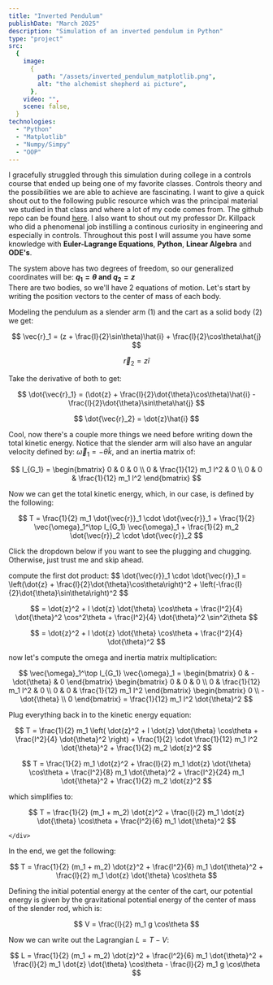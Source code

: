 ```yaml
---
title: "Inverted Pendulum"
publishDate: "March 2025"
description: "Simulation of an inverted pendulum in Python"
type: "project"
src:
  {
    image:
      {
        path: "/assets/inverted_pendulum_matplotlib.png",
        alt: "the alchemist shepherd ai picture",
      },
    video: "",
    scene: false,
  }
technologies:
  - "Python"
  - "Matplotlib"
  - "Numpy/Simpy"
  - "OOP"
---
```


I gracefully struggled through this simulation during college in a controls course that ended up being one of my favorite classes. Controls theory and the possibilities we are able to achieve are fascinating. I want to give a quick shout out to the following public resource which was the principal material we studied in that class and where a lot of my code comes from. The github repo can be found [here](https://github.com/byu-controlbook/controlbook_public). I also want to shout out my professor Dr. Killpack who did a phenomenal job instilling a continous curiosity in engineering and especially in controls. Throughout this post I will assume you have some knowledge with **Euler-Lagrange Equations**, **Python**, **Linear Algebra** and **ODE's**.

<PendulumSimulation />

The system above has two degrees of freedom, so our generalized coordinates will be: **$q_1 = \theta$ and $q_2 = z$**  
There are two bodies, so we'll have 2 equations of motion. Let's start by writing the position vectors to the center of mass of each body.

Modeling the pendulum as a slender arm (1) and the cart as a solid body (2) we get:

$$
\vec{r}_1 = (z + \frac{l}{2}\sin\theta)\hat{i} + \frac{l}{2}\cos\theta\hat{j}
$$

$$
\vec{r}_2 = z\hat{i}
$$

Take the derivative of both to get:

$$
\dot{\vec{r}_1} = (\dot{z} + \frac{l}{2}\dot{\theta}\cos\theta)\hat{i} - \frac{l}{2}\dot{\theta}\sin\theta\hat{j}
$$

$$
\dot{\vec{r}_2} = \dot{z}\hat{i}
$$

Cool, now there's a couple more things we need before writing down the total kinetic energy. Notice that the slender arm will also have an angular velocity defined by: $\vec{\omega}_1 = -\dot{\theta}\hat{k}$, and an inertia matrix of:

$$
I_{G_1} = \begin{bmatrix}
0 & 0 & 0 \\
0 & \frac{1}{12} m_1 l^2 & 0 \\
0 & 0 & \frac{1}{12} m_1 l^2
\end{bmatrix}
$$

Now we can get the total kinetic energy, which, in our case, is defined by the following:

$$
T = \frac{1}{2} m_1 \dot{\vec{r}}_1 \cdot \dot{\vec{r}}_1 + \frac{1}{2} \vec{\omega}_1^\top I_{G_1} \vec{\omega}_1 + \frac{1}{2} m_2 \dot{\vec{r}}_2 \cdot \dot{\vec{r}}_2
$$

Click the dropdown below if you want to see the plugging and chugging. Otherwise, just trust me and skip ahead.

<Dropdown label="KE derivation">
    <div className="bg-primary/50 backdrop-blur-md border border-palette-1 rounded-md p-2">
compute the first dot product:
$$
\dot{\vec{r}}_1 \cdot \dot{\vec{r}}_1 =
\left(\dot{z} + \frac{l}{2}\dot{\theta}\cos\theta\right)^2 + \left(-\frac{l}{2}\dot{\theta}\sin\theta\right)^2
$$

$$
= \dot{z}^2 + l \dot{z} \dot{\theta} \cos\theta + \frac{l^2}{4} \dot{\theta}^2 \cos^2\theta + \frac{l^2}{4} \dot{\theta}^2 \sin^2\theta
$$

$$
= \dot{z}^2 + l \dot{z} \dot{\theta} \cos\theta + \frac{l^2}{4} \dot{\theta}^2
$$

now let's compute the omega and inertia matrix multiplication:

$$
\vec{\omega}_1^\top I_{G_1} \vec{\omega}_1 =
\begin{bmatrix} 0 & -\dot{\theta} & 0 \end{bmatrix}
\begin{bmatrix} 0 & 0 & 0 \\ 0 & \frac{1}{12} m_1 l^2 & 0 \\ 0 & 0 & \frac{1}{12} m_1 l^2 \end{bmatrix}
\begin{bmatrix} 0 \\ -\dot{\theta} \\ 0 \end{bmatrix} = \frac{1}{12} m_1 l^2 \dot{\theta}^2
$$

Plug everything back in to the kinetic energy equation:

$$
T = \frac{1}{2} m_1 \left( \dot{z}^2 + l \dot{z} \dot{\theta} \cos\theta + \frac{l^2}{4} \dot{\theta}^2 \right) + \frac{1}{2} \cdot \frac{1}{12} m_1 l^2 \dot{\theta}^2 + \frac{1}{2} m_2 \dot{z}^2
$$

$$
T = \frac{1}{2} m_1 \dot{z}^2 + \frac{l}{2} m_1 \dot{z} \dot{\theta} \cos\theta + \frac{l^2}{8} m_1 \dot{\theta}^2 + \frac{l^2}{24} m_1 \dot{\theta}^2 + \frac{1}{2} m_2 \dot{z}^2
$$

which simplifies to:

$$
T = \frac{1}{2} (m_1 + m_2) \dot{z}^2 + \frac{l}{2} m_1 \dot{z} \dot{\theta} \cos\theta + \frac{l^2}{6} m_1 \dot{\theta}^2
$$

    </div>

</Dropdown>

In the end, we get the following:

$$
T = \frac{1}{2} (m_1 + m_2) \dot{z}^2 + \frac{l^2}{6} m_1 \dot{\theta}^2 + \frac{l}{2} m_1 \dot{z} \dot{\theta} \cos\theta
$$

Defining the initial potential energy at the center of the cart, our potential energy is given by the gravitational potential energy of the center of mass of the slender rod, which is:

$$
V = \frac{l}{2} m_1 g \cos\theta
$$

Now we can write out the Lagrangian $L = T - V$:

$$
L = \frac{1}{2} (m_1 + m_2) \dot{z}^2 + \frac{l^2}{6} m_1 \dot{\theta}^2 + \frac{l}{2} m_1 \dot{z} \dot{\theta} \cos\theta - \frac{l}{2} m_1 g \cos\theta
$$

<WorkInProgress width="50%" />
